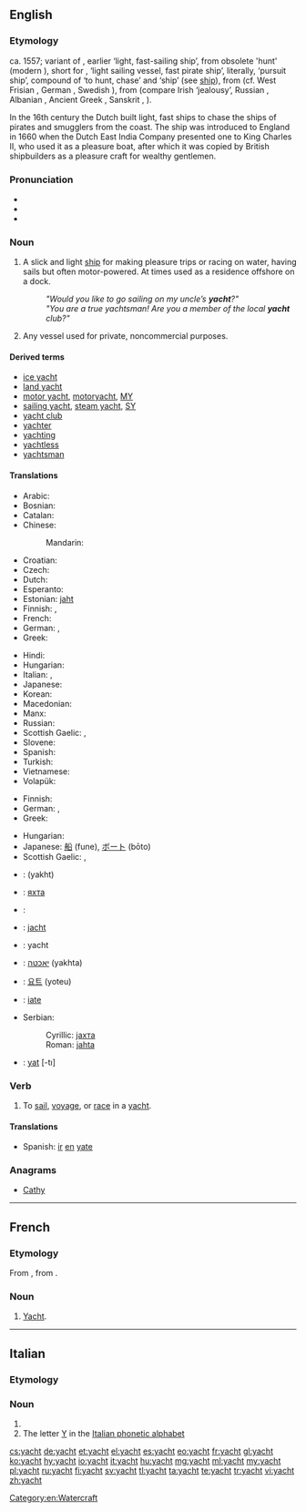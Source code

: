 {{also|Yacht}}
==English==

{{wikipedia|lang=en}}

===Etymology===
ca. 1557; variant of {{term|yaught|lang=en}}, earlier {{term|yeaghe|lang=en}} ‘light, fast-sailing ship’, from obsolete {{etyl|nl|en}} {{term|jaghte|jaght(e)|lang=nl}} 'hunt' (modern {{term|jacht|lang=nl}}), short for {{term|jaghtschip|lang=nl}}, {{term|jageschip|lang=nl}} ‘light sailing vessel, fast pirate ship’, literally, ‘pursuit ship’, compound of {{term|jagen|lang=nl}} ‘to hunt, chase’ and {{term|schip|lang=nl}} ‘ship’ (see [[ship]]), from {{proto|Germanic|jagōnan|lang=en}} (cf. West Frisian {{term|jeie|lang=fy}}, German {{term|jagen|lang=de}}, Swedish {{term|jaga|lang=sv}}), from {{proto|Indo-European|yegʰo-|lang=en}} (compare Irish {{term|éad|lang=ga}} ‘jealousy’, Russian {{term|ярый|tr=âryj||furious}}, Albanian {{term|gjah|lang=sq||hunt}}, Ancient Greek {{term|ζητέω|tr=zētéō||to search, seek|lang=grc}}, Sanskrit {{term|यवन|tr=yāvana||barbarian; agressor|lang=sa}}, {{term|यत्न||zeal|tr=yātna|lang=sa}}).

In the 16th century the Dutch built light, fast ships to chase the ships of pirates and smugglers from the coast. The ship was introduced to England in 1660 when the Dutch East India Company presented one to King Charles II, who used it as a pleasure boat, after which it was copied by British shipbuilders as a pleasure craft for wealthy gentlemen.

===Pronunciation===
* {{IPA|/jɒt/}}
* {{audio|en-us-yacht.ogg|Audio (US)}}
* {{rhymes|ɒt}}

===Noun===
{{en-noun}}

# A slick and light [[ship]] for making pleasure trips or racing on water, having sails but often motor-powered. At times used as a residence offshore on a dock.
#: '' "Would you like to go sailing on my uncle’s '''yacht'''?" ''
#: '' "You are a true yachtsman! Are you a member of the local '''yacht''' club?" ''
# Any vessel used for private, noncommercial purposes.

====Derived terms====
* [[ice yacht]]
* [[land yacht]]
* [[motor yacht]], [[motoryacht]], [[MY]]
* [[sailing yacht]], [[steam yacht]], [[SY]]
* [[yacht club]]
* [[yachter]]
* [[yachting]]
* [[yachtless]]
* [[yachtsman]]

====Translations====
{{trans-top|slick and light ship}}
* Arabic: {{t|ar|يخت|m|tr=yakht}}
* Bosnian: {{t-|bs|jahta|f}}
* Catalan: {{t|ca|iot}}
* Chinese:
*: Mandarin: {{t-|cmn|游艇|tr=yóutǐng|sc=Hani}}
* Croatian: {{t+|hr|jahta|f}}
* Czech: {{t-|cs|jachta|f}}
* Dutch: {{t+|nl|jacht|f}}
* Esperanto: {{t-|eo|jaĥto|xs=Esperanto}}
* Estonian: [[jaht]]
* Finnish: {{t+|fi|jahti}}, {{t-|fi|huvipursi}}
* French: {{t+|fr|yacht|m}}
* German: {{t+|de|Yacht|f}}, {{t+|de|Jacht|f}}
* Greek: {{t+|el|γιοτ|n|tr=yiot}}
{{trans-mid}}
* Hindi: {{t|hi|याख़्ट|tr=yāḵẖṭ|xs=Hindi}}
* Hungarian: {{t+|hu|jacht}}
* Italian: {{t-|it|panfilo|m}}, {{t+|it|yacht|m}}
* Japanese: {{t|ja|ヨット|tr=yotto}}
* Korean: {{t|ko|요트|tr=yoteu|sc=Hang}}
* Macedonian: {{t-|mk|јахта|f|tr=jáhta}}
* Manx: {{t|gv|birling}}
* Russian: {{t+|ru|яхта|f|tr=jáxta}}
* Scottish Gaelic: {{t-|gd|gheat|f|xs=Scottish Gaelic}}, {{t|gd|sgoth-long|f}}
* Slovene: {{t-|sl|jahta|f}}
* Spanish: {{t+|es|yate|m}}
* Turkish: {{t+|tr|yat}}
* Vietnamese: {{t|vi|du thuyền|xs=Vietnamese}}
* Volapük: {{t|vo|yakt}}
{{trans-bottom}}

{{trans-top|any private noncommercial vessel}}
* Finnish: {{t-|fi|huvialus}}
* German: {{t+|de|Yacht|f}}, {{t+|de|Jacht|f}}
* Greek: {{t+|el|θαλαμηγός|f|tr=thalamigós}}
{{trans-mid}}
* Hungarian: {{t+|hu|jacht}}
* Japanese: [[船]] (fune), [[ボート]] (bōto)
* Scottish Gaelic: {{t-|gd|gheat|f|xs=Scottish Gaelic}}, {{t|gd|sgoth-long|f}}
{{trans-bottom}}

{{checktrans-top}}
* {{ttbc|ar}}: {{Arab|[[يخت]]}} (yakht)
* {{ttbc|bg}}: [[яхта]] {{f}}
* {{ttbc|ca}}: {{t|ca|iot|m}}
* {{ttbc|nl}}: [[jacht]] {{n}}
* {{ttbc|fr}}: yacht {{m}}
* {{ttbc|he}}: [[יאכטה]] (yakhta) {{f}}
{{trans-mid}}
* {{ttbc|ko}}: [[요트]] (yoteu)
* {{ttbc|pt}}: [[iate]] {{m}}
* Serbian:
*: Cyrillic: [[јахта]] {{f}}
*: Roman: [[jahta]] {{f}}
* {{ttbc|tr}}: [[yat]] [-tı]
{{trans-bottom}}

===Verb===
{{en-verb}}

# {{intransitive}} To [[sail]], [[voyage]], or [[race]] in a [[yacht]].

====Translations====
{{trans-top|to voyage in a yacht}}
* Spanish: [[ir]] [[en]] [[yate]]
{{trans-mid}}
{{trans-bottom}}

===Anagrams===
* [[Cathy#English|Cathy]]

[[Category:en:Watercraft]]

----

==French==

===Etymology===
From {{etyl|en|fr}} {{term|yacht|lang=en}}, from {{etyl|nl|fr}}.

===Noun===
{{fr-noun|m}}

# [[#English|Yacht]].

----

==Italian==

===Etymology===
{{etyl|en|it}}

===Noun===
{{head|it|noun|g=m}} {{inv}}

# {{l|en|yacht}}
# The letter [[Y]] in the [[Appendix:Italian phonetic alphabet|Italian phonetic alphabet]]

[[cs:yacht]]
[[de:yacht]]
[[et:yacht]]
[[el:yacht]]
[[es:yacht]]
[[eo:yacht]]
[[fr:yacht]]
[[gl:yacht]]
[[ko:yacht]]
[[hy:yacht]]
[[io:yacht]]
[[it:yacht]]
[[hu:yacht]]
[[mg:yacht]]
[[ml:yacht]]
[[my:yacht]]
[[pl:yacht]]
[[ru:yacht]]
[[fi:yacht]]
[[sv:yacht]]
[[tl:yacht]]
[[ta:yacht]]
[[te:yacht]]
[[tr:yacht]]
[[vi:yacht]]
[[zh:yacht]]